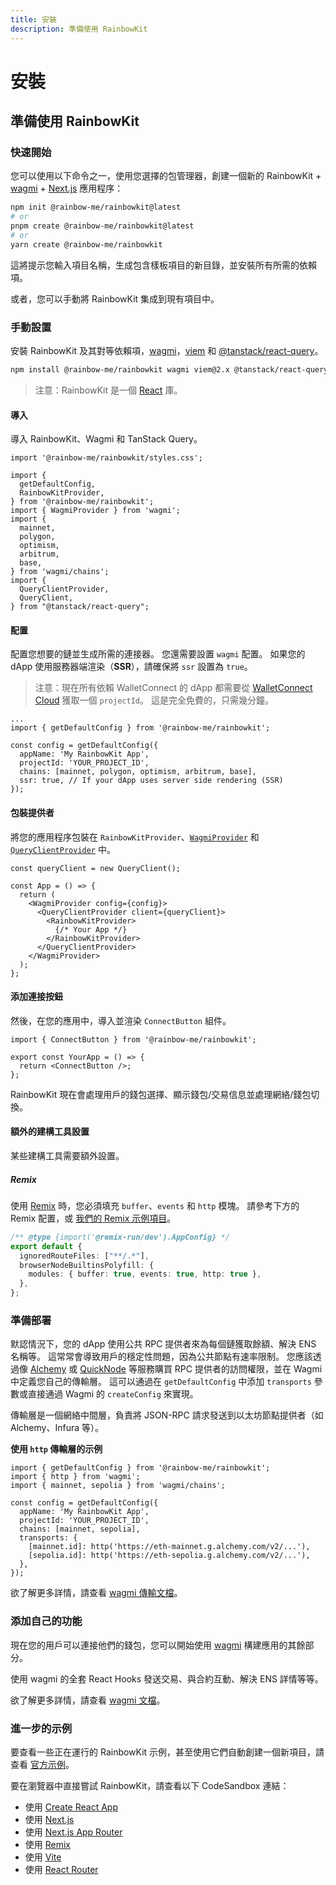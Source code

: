 ```yaml
---
title: 安裝
description: 準備使用 RainbowKit
---
```


# 安裝

## 準備使用 RainbowKit

### 快速開始

您可以使用以下命令之一，使用您選擇的包管理器，創建一個新的 RainbowKit + [wagmi](https://wagmi.sh) + [Next.js](https://nextjs.org) 應用程序：

```bash
npm init @rainbow-me/rainbowkit@latest
# or
pnpm create @rainbow-me/rainbowkit@latest
# or
yarn create @rainbow-me/rainbowkit
```

這將提示您輸入項目名稱，生成包含樣板項目的新目錄，並安裝所有所需的依賴項。

或者，您可以手動將 RainbowKit 集成到現有項目中。

### 手動設置

安裝 RainbowKit 及其對等依賴項，[wagmi](https://wagmi.sh/)，[viem](https://viem.sh) 和 [@tanstack/react-query](https://tanstack.com/query/v5)。

```bash
npm install @rainbow-me/rainbowkit wagmi viem@2.x @tanstack/react-query
```

> 注意：RainbowKit 是一個 [React](https://reactjs.org/) 庫。

#### 導入

導入 RainbowKit、Wagmi 和 TanStack Query。

```tsx
import '@rainbow-me/rainbowkit/styles.css';

import {
  getDefaultConfig,
  RainbowKitProvider,
} from '@rainbow-me/rainbowkit';
import { WagmiProvider } from 'wagmi';
import {
  mainnet,
  polygon,
  optimism,
  arbitrum,
  base,
} from 'wagmi/chains';
import {
  QueryClientProvider,
  QueryClient,
} from "@tanstack/react-query";
```

#### 配置

配置您想要的鏈並生成所需的連接器。 您還需要設置 `wagmi` 配置。 如果您的 dApp 使用服務器端渲染（<b>SSR</b>），請確保將 <code>ssr</code> 設置為 <code>true</code>。

> 注意：現在所有依賴 WalletConnect 的 dApp 都需要從 [WalletConnect Cloud](https://cloud.walletconnect.com/) 獲取一個 `projectId`。 這是完全免費的，只需幾分鐘。

```tsx line=4-99
...
import { getDefaultConfig } from '@rainbow-me/rainbowkit';

const config = getDefaultConfig({
  appName: 'My RainbowKit App',
  projectId: 'YOUR_PROJECT_ID',
  chains: [mainnet, polygon, optimism, arbitrum, base],
  ssr: true, // If your dApp uses server side rendering (SSR)
});
```

#### 包裝提供者

將您的應用程序包裝在 `RainbowKitProvider`、[`WagmiProvider`](https://wagmi.sh/react/api/WagmiProvider#wagmiprovider) 和 [`QueryClientProvider`](https://tanstack.com/query/v4/docs/framework/react/reference/QueryClientProvider) 中。

```tsx
const queryClient = new QueryClient();

const App = () => {
  return (
    <WagmiProvider config={config}>
      <QueryClientProvider client={queryClient}>
        <RainbowKitProvider>
          {/* Your App */}
        </RainbowKitProvider>
      </QueryClientProvider>
    </WagmiProvider>
  );
};
```

#### 添加連接按鈕

然後，在您的應用中，導入並渲染 `ConnectButton` 組件。

```tsx
import { ConnectButton } from '@rainbow-me/rainbowkit';

export const YourApp = () => {
  return <ConnectButton />;
};
```

RainbowKit 現在會處理用戶的錢包選擇、顯示錢包/交易信息並處理網絡/錢包切換。

#### 額外的建構工具設置

某些建構工具需要額外設置。

##### Remix

使用 [Remix](https://remix.run) 時，您必須填充 `buffer`、`events` 和 `http` 模塊。 請參考下方的 Remix 配置，或 [我們的 Remix 示例項目](https://github.com/rainbow-me/rainbowkit/blob/main/examples/with-remix)。

```ts
/** @type {import('@remix-run/dev').AppConfig} */
export default {
  ignoredRouteFiles: ["**/.*"],
  browserNodeBuiltinsPolyfill: {
    modules: { buffer: true, events: true, http: true },
  },
};
```

### 準備部署

默認情況下，您的 dApp 使用公共 RPC 提供者來為每個鏈獲取餘額、解決 ENS 名稱等。 這常常會導致用戶的穩定性問題，因為公共節點有速率限制。 您應該透過像 [Alchemy](https://www.alchemy.com/) 或 [QuickNode](https://www.quicknode.com/) 等服務購買 RPC 提供者的訪問權限，並在 Wagmi 中定義您自己的傳輸層。 這可以通過在 `getDefaultConfig` 中添加 `transports` 參數或直接通過 Wagmi 的 `createConfig` 來實現。

傳輸層是一個網絡中間層，負責將 JSON-RPC 請求發送到以太坊節點提供者（如 Alchemy、Infura 等）。

**使用 `http` 傳輸層的示例**

```tsx
import { getDefaultConfig } from '@rainbow-me/rainbowkit';
import { http } from 'wagmi';
import { mainnet, sepolia } from 'wagmi/chains';

const config = getDefaultConfig({
  appName: 'My RainbowKit App',
  projectId: 'YOUR_PROJECT_ID',
  chains: [mainnet, sepolia],
  transports: {
    [mainnet.id]: http('https://eth-mainnet.g.alchemy.com/v2/...'),
    [sepolia.id]: http('https://eth-sepolia.g.alchemy.com/v2/...'),
  },
});
```

欲了解更多詳情，請查看 [wagmi 傳輸文檔](https://wagmi.sh/core/api/transports#transports)。

### 添加自己的功能

現在您的用戶可以連接他們的錢包，您可以開始使用 [wagmi](https://wagmi.sh) 構建應用的其餘部分。

使用 wagmi 的全套 React Hooks 發送交易、與合約互動、解決 ENS 詳情等等。

欲了解更多詳情，請查看 [wagmi 文檔](https://wagmi.sh)。

### 進一步的示例

要查看一些正在運行的 RainbowKit 示例，甚至使用它們自動創建一個新項目，請查看 [官方示例](https://github.com/rainbow-me/rainbowkit/tree/main/examples)。

要在瀏覽器中直接嘗試 RainbowKit，請查看以下 CodeSandbox 連結：

- 使用 [Create React App](https://codesandbox.io/p/sandbox/github/rainbow-me/rainbowkit/tree/main/examples/with-create-react-app)
- 使用 [Next.js](https://codesandbox.io/p/sandbox/github/rainbow-me/rainbowkit/tree/main/examples/with-next)
- 使用 [Next.js App Router](https://codesandbox.io/p/sandbox/github/rainbow-me/rainbowkit/tree/main/examples/with-next-app)
- 使用 [Remix](https://codesandbox.io/p/sandbox/github/rainbow-me/rainbowkit/tree/main/examples/with-remix)
- 使用 [Vite](https://codesandbox.io/p/sandbox/github/rainbow-me/rainbowkit/tree/main/examples/with-vite)
- 使用 [React Router](https://codesandbox.io/p/sandbox/github/rainbow-me/rainbowkit/tree/main/examples/with-react-router)
